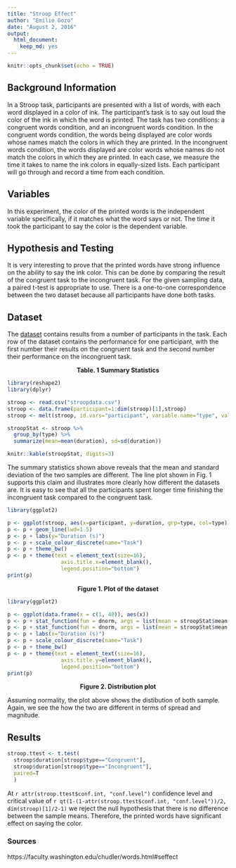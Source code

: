 ---
title: "Stroop Effect"
author: "Emilio Gozo"
date: "August 2, 2016"
output: 
  html_document: 
    keep_md: yes
---

```{r setup, include=FALSE}
knitr::opts_chunk$set(echo = TRUE)
```

## Background Information

In a Stroop task, participants are presented with a list of words, with each word displayed in a color of ink. The participant's task is to say out loud the color of the ink in which the word is printed. The task has two conditions: a congruent words condition, and an incongruent words condition. In the congruent words condition, the words being displayed are color words whose names match the colors in which they are printed. In the incongruent words condition, the words displayed are color words whose names do not match the colors in which they are printed. In each case, we measure the time it takes to name the ink colors in equally-sized lists. Each participant will go through and record a time from each condition.

## Variables
In this experiment, the color of the printed words is the independent variable specifically, if it matches what the word says or not. The time it took the participant to say the color is the dependent variable.

## Hypothesis and Testing
It is very interesting to prove that the printed words have strong influence on the ability to say the ink color. This can be done by comparing the result of the congruent task to the incongruent task. For the given sampling data, a paired t-test is appropriate to use. There is a one-to-one correspondence between the two dataset because all participants have done both tasks.

## Dataset

The [dataset](https://www.google.com/url?q=https://drive.google.com/file/d/0B9Yf01UaIbUgQXpYb2NhZ29yX1U/view?usp%3Dsharing&sa=D&ust=1470121605931000&usg=AFQjCNGXGWmDkxvFjhd4PGaEq_Txhec2lw) contains results from a number of participants in the task. Each row of the dataset contains the performance for one participant, with the first number their results on the congruent task and the second number their performance on the incongruent task.

<center><b>Table. 1 Summary Statistics</b></center>
```{r summarystats, echo=FALSE, message=FALSE}
library(reshape2)
library(dplyr)

stroop <- read.csv("stroopdata.csv")
stroop <- data.frame(participant=1:dim(stroop)[1],stroop)
stroop <- melt(stroop, id.vars="participant", variable.name="type", value.name="duration")

stroopStat <- stroop %>%
  group_by(type) %>%
  summarize(mean=mean(duration), sd=sd(duration))

knitr::kable(stroopStat, digits=3)
```

The summary statistics shown above reveals that the mean and standard deviation of the two samples are different. The line plot shown in Fig. 1 supports this claim and illustrates more clearly how different the datasets are. It is easy to see that all the participants spent longer time finishing the incongruent task compared to the congruent task.

```{r plot1, fig.width=6, fig.height=4, fig.align='center', echo=FALSE}
library(ggplot2)

p <- ggplot(stroop, aes(x=participant, y=duration, grp=type, col=type))
p <- p + geom_line(lwd=1.5)
p <- p + labs(y="Duration (s)")
p <- p + scale_colour_discrete(name="Task")
p <- p + theme_bw()
p <- p + theme(text = element_text(size=16),
                 axis.title.x=element_blank(),
                 legend.position="bottom")
print(p)
```
<center><b>Figure 1. Plot of the dataset</b></center>

```{r plot2, fig.width=6, fig.height=4, fig.align='center', echo=FALSE}
library(ggplot2)

p <- ggplot(data.frame(x = c(1, 40)), aes(x))
p <- p + stat_function(fun = dnorm, args = list(mean = stroopStat$mean[1], sd = stroopStat$sd[1]), aes(col="Congruent"), lwd=1.2)
p <- p + stat_function(fun = dnorm, args = list(mean = stroopStat$mean[2], sd = stroopStat$sd[2]), aes(col="Incongruent"), lwd=1.2)
p <- p + labs(x="Duration (s)")
p <- p + scale_colour_discrete(name="Task")
p <- p + theme_bw()
p <- p + theme(text = element_text(size=16),
                 axis.title.y=element_blank(),
                 legend.position="bottom")
print(p)
```
<center><b>Figure 2. Distribution plot</b></center>

Assuming normality, the plot above shows the distibution of both sample. Again, we see the how the two are different in terms of spread and magnitude.

## Results

```{r ttest, echo=FALSE}
stroop.ttest <- t.test(
  stroop$duration[stroop$type=="Congruent"],
  stroop$duration[stroop$type=="Incongruent"],
  paired=T
  )
```
At `r attr(stroop.ttest$conf.int, "conf.level")` confidence level and critical value of `r qt(1-(1-attr(stroop.ttest$conf.int, "conf.level"))/2, dim(stroop)[1]/2-1)` we reject the null hypothesis that there is no difference between the sample means. Therefore, the printed words have significant effect on saying the color.


### Sources
https://faculty.washington.edu/chudler/words.html#seffect
